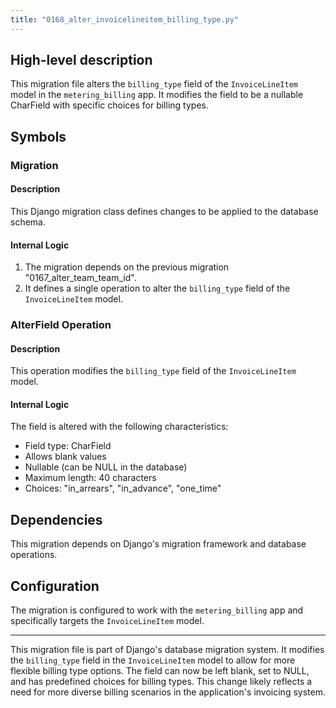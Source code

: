 ```yaml
---
title: "0168_alter_invoicelineitem_billing_type.py"
---
```


## High-level description
This migration file alters the `billing_type` field of the `InvoiceLineItem` model in the `metering_billing` app. It modifies the field to be a nullable CharField with specific choices for billing types.

## Symbols

### Migration
#### Description
This Django migration class defines changes to be applied to the database schema.

#### Internal Logic
1. The migration depends on the previous migration "0167_alter_team_team_id".
2. It defines a single operation to alter the `billing_type` field of the `InvoiceLineItem` model.

### AlterField Operation
#### Description
This operation modifies the `billing_type` field of the `InvoiceLineItem` model.

#### Internal Logic
The field is altered with the following characteristics:
- Field type: CharField
- Allows blank values
- Nullable (can be NULL in the database)
- Maximum length: 40 characters
- Choices: "in_arrears", "in_advance", "one_time"

## Dependencies
This migration depends on Django's migration framework and database operations.

## Configuration
The migration is configured to work with the `metering_billing` app and specifically targets the `InvoiceLineItem` model.

___

This migration file is part of Django's database migration system. It modifies the `billing_type` field in the `InvoiceLineItem` model to allow for more flexible billing type options. The field can now be left blank, set to NULL, and has predefined choices for billing types. This change likely reflects a need for more diverse billing scenarios in the application's invoicing system.